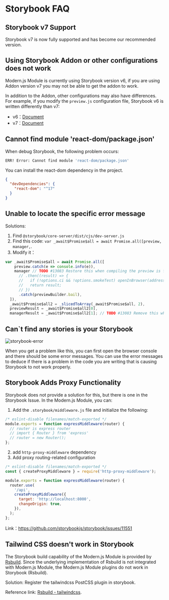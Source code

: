 # Storybook FAQ


<BuildStorybookFAQ />

## Storybook v7 Support

Storybook v7 is now fully supported and has become our recommended version.

## Using Storybook Addon or other configurations does not work

Modern.js Module is currently using Storybook version v6, if you are using Addon version v7 you may not be able to get the addon to work.

In addition to the Addon, other configurations may also have differences. For example, if you modify the `preview.js` configuration file, Storybook v6 is written differently than v7:

- v6：[Document](https://storybook.js.org/docs/6.5/react/writing-stories/decorators#global-decorators)
- v7：[Document](https://storybook.js.org/docs/react/writing-stories/decorators#global-decorators)

## Cannot find module 'react-dom/package.json'

When debug Storybook, the following problem occurs:

```bash
ERR! Error: Cannot find module 'react-dom/package.json'
```

You can install the react-dom dependency in the project.

```json
{
  "devDependencies": {
    "react-dom": "^17"
  }
}
```

## Unable to locate the specific error message

Solutions:

1. Find `@storybook/core-server/dist/cjs/dev-server.js`
2. Find this code: `var _await$Promise$all = await Promise.all([preview, manager,`.
3. Modify it：

```js
var _await$Promise$all = await Promise.all([
    preview.catch(e => console.info(e)),
    manager // TODO #13083 Restore this when compiling the preview is fast enough
      // .then((result) => {
      //   if (!options.ci && !options.smokeTest) openInBrowser(address);
      //   return result;
      // })
      .catch(previewBuilder.bail),
  ]),
  _await$Promise$all2 = _slicedToArray(_await$Promise$all, 2),
  previewResult = _await$Promise$all2[0],
  managerResult = _await$Promise$all2[1]; // TODO #13083 Remove this when compiling the preview is fast enough
```

## Can`t find any stories is your Storybook

![storybook-error](https://lf3-static.bytednsdoc.com/obj/eden-cn/shylnyhaeh7uldvivhn/01719a11-1939-4009-9317-5e2b491ae52f.png)

When you get a problem like this, you can first open the browser console and there should be some error messages. You can use the error messages to deduce if there is a problem in the code you are writing that is causing Storybook to not work properly.

## Storybook Adds Proxy Functionality

Storybook does not provide a solution for this, but there is one in the Storybook Issue. In the Modern.js Module, you can:

1. Add the `.storybook/middleware.js` file and initialize the following:

```js
/* eslint-disable filenames/match-exported */
module.exports = function expressMiddleware(router) {
  // router is express router
  // import { Router } from 'express'
  // router = new Router();
};
```

2. add `http-proxy-middleware` dependency
3. Add proxy routing-related configuration

```js
/* eslint-disable filenames/match-exported */
const { createProxyMiddleware } = require('http-proxy-middleware');

module.exports = function expressMiddleware(router) {
  router.use(
    '/api',
    createProxyMiddleware({
      target: 'http://localhost:8000',
      changeOrigin: true,
    }),
  );
};
```

Link：https://github.com/storybookjs/storybook/issues/11551

## Tailwind CSS doesn't work in Storybook

The Storybook build capability of the Modern.js Module is provided by [Rsbuild](https://rsbuild.rs/). Since the underlying implementation of Rsbuild is not integrated with Modern.js Module, the Modern.js Module plugins do not work in Storybook (Rsbuild).

Solution: Register the tailwindcss PostCSS plugin in storybook.

Reference link: [Rsbuild - tailwindcss](https://rsbuild.rs/guide/basic/tailwindcss#configuring-postcss).
